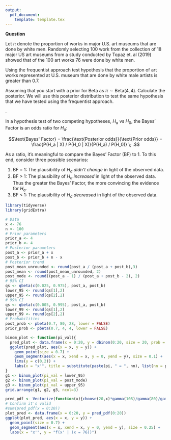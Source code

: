 ```yaml
---
output: 
  pdf_document:
    template: template.tex
---
```


__Question__

Let $\pi$ denote the proportion of works in major U.S. art museums that are done by white men. Randomly selecting 100 work from the collection of 18 major US art museums from a study conducted by Topaz et. al (2019) showed that of the 100 art works 76 were done by white men. 

\section{Review of Frequentist Inference}

Using the frequentist approach test hypothesis that the proportion of art works represented at U.S. museum that are done by white male artists is greater than 0.7.  



\newpage
\section{Posterior Hypothesis Testing}

Assuming that you start with a prior for Beta as $\pi \sim \text{Beta}(4,4)$. Calculate the posterior. We will use this posterior distribution to test the same hypothesis that we have tested using the frequentist approach. 

\newpage
.
\vspace{5cm}

\subsection{Bayes' Factor}
In a hypothesis test of two competing hypotheses, $H_a$ vs $H_0$, the Bayes' Factor is an odds ratio for $H_a$:
 
$$\text{Bayes' Factor}
= \frac{\text{Posterior odds}}{\text{Prior odds}}
= \frac{P(H_a | X) / P(H_0 | X)}{P(H_a) / P(H_0)}
 \; .$$

 As a ratio, it's meaningful to compare the Bayes' Factor (BF) to 1.  To this end, consider three possible scenarios:

 1. BF = 1:  The plausibility of $H_a$ _didn't change_ in light of the observed data.
 2. BF > 1:  The plausibility of $H_a$ _increased_ in light of the observed data.  Thus the greater the Bayes' Factor, the more convincing the evidence for $H_a$.
 3. BF < 1:  The plausibility of $H_a$ _decreased_ in light of the observed data.      

\subsection{Posterior Credible Intervals}



\newpage
\section{Posterior prediction}

\newpage

```r
library(tidyverse)
library(gridExtra)

# Data
x <- 76
n <- 100
# Prior parameters
prior_a <- 4
prior_b <- 4
# Posterior parameters
post_a <- prior_a + x
post_b <- prior_b + n - x
# Posterior trend
post_mean_unrounded <- round(post_a / (post_a + post_b),3)
post_mean <- round(post_mean_unrounded, 2)
post_mode <- round((post_a - 1) / (post_a + post_b - 2), 2)
# 95% CI
qs <- qbeta(c(0.025, 0.975), post_a, post_b)
lower_95 <- round(qs[1],2)
upper_95 <- round(qs[2],2)
# 99% CI
qs <- qbeta(c(0.005, 0.995), post_a, post_b)
lower_99 <- round(qs[1],2)
upper_99 <- round(qs[2],2)
# Probabilities
post_prob <- pbeta(0.7, 80, 28, lower = FALSE)
prior_prob <- pbeta(0.7, 4, 4, lower = FALSE)

binom_plot <- function(pi_val){
  pred_plot <- data.frame(x = 0:20, y = dbinom(0:20, size = 20, prob = pi_val)*dbeta(pi_val,post_a, post_b))
  ggplot(pred_plot, aes(x = x, y = y)) + 
    geom_point(size = 0.7) + 
    geom_segment(aes(x = x, xend = x, y = 0, yend = y), size = 0.1) + 
    lims(y = c(0,2)) + 
    labs(x = "x'", title = substitute(paste(pi, " = ", nn), list(nn = pi_val)), y = expression(paste("f(x'|", pi, ")", "f(", pi, "|(x = 76))")))
}
g1 <- binom_plot(pi_val = lower_95) 
g2 <- binom_plot(pi_val = post_mode)
g3 <- binom_plot(pi_val = upper_95)
grid.arrange(g1, g2, g3, ncol=3)
```

\vspace{5cm}

```r
pred_pdf <- Vectorize(function(x){choose(20,x)*gamma(108)/gamma(80)/gamma(28)*gamma(80+x)*gamma(48-x) /gamma(128)})
# Confirm it's valid
#sum(pred_pdf(x = 0:20))
plot_pred <- data.frame(x = 0:20, y = pred_pdf(0:20))
ggplot(plot_pred, aes(x = x, y = y)) + 
  geom_point(size = 0.7) + 
  geom_segment(aes(x = x, xend = x, y = 0, yend = y), size = 0.25) + 
  labs(x = "x'", y = "f(x' | (x = 76))")
```

